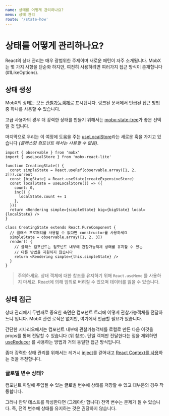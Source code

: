 ```yaml
---
name: 상태를 어떻게 관리하나요?
menu: 상태 관리
route: '/state-how'
---
```


# 상태를 어떻게 관리하나요?

React의 상태 관리는 매우 광범위한 주제이며 새로운 패턴이 자주 소개됩니다. MobX는 몇 가지 사항을 단순화 하지만, 여전히 사용하려면 여러가지 접근 방식이 존재합니다 (#ILikeOptions).

## 상태 생성

MobX의 상태는 모든 [관찰가능객체][observable]로 표시됩니다. 링크된 문서에서 언급된 접근 방법 중 하나를 사용할 수 있습니다.

고급 사용자의 경우 더 강력한 상태를 만들기 위해서는 [mobx-state-tree]가 좋은 선택일 것 입니다.

마지막으로 우리는 이 여정에 도움을 주는 [useLocalStore]라는 새로운 훅을 가지고 있습니다 _(클래스형 컴포넌트 에서는 사용할 수 없음)_.

```tsx
import { observable } from 'mobx'
import { useLocalStore } from 'mobx-react-lite'

function CreatingState() {
  const simpleState = React.useRef(observable.array([1, 2, 3])).current
  const [bigState] = React.useState(createExpensiveStore)
  const localState = useLocalStore(() => ({
    count: 0,
    inc() {
      localState.count += 1
    },
  }))
  return <Rendering simple={simpleState} big={bigState} local={localState} />
}

class CreatingState extends React.PureComponent {
  // 클래스 프로퍼티를 사용할 수 없다면 constructor를 사용하세요
  simpleState = observable.array([1, 2, 3])
  render() {
    // 클래스 컴포넌트는 컴포넌트 내부에 관찰가능객체 상태를 유지할 수 있는
    // 다른 방법을 지원하지 않습니다
    return <Rendering simple={this.simpleState} />
  }
}
```

> 주의하세요. 상태 객체에 대한 참조를 유지하기 위해 `React.useMemo` 를 사용하지 마세요. React에 의해 임의로 버려질 수 있으며 데이터를 잃을 수 있습니다.

## 상태 접근

상태 관리에서 두번째로 중요한 측면은 컴포넌트 트리에 어떻게 관찰가능객체를 전달하느냐 입니다. MobX 관련 로직은 없지만, 여기에서 언급할 필요가 있습니다.

간단한 시나리오에서는 컴포넌트 내부에 관찰가능객체를 로컬로 만든 다음 이것을 props를 통해 전달할 수 있습니다 (위 참조). 단일 객체만 전달한다는 점을 제외하면 [useReducer] 를 사용하는 방법과 거의 동일한 접근 방식입니다.

좀더 강력한 상태 관리를 위해서는 레거시 [inject]를 걷어내고 [React Context를 사용][context]하는 것을 추천합니다.

### 글로벌 변수 상태?

컴포넌트 파일에 주입될 수 있는 글로벌 변수에 상태를 저장할 수 있고 대부분의 경우 작동합니다.

그러나 만약 테스트를 작성한다면 (그래야만 합니다) 전역 변수는 문제가 될 수 있습니다. 즉, 전역 변수에 상태를 유지하는 것은 권장하지 않습니다.

[usereducer]: https://reactjs.org/docs/hooks-reference.html#usereducer
[observable]: https://mobx.js.org/refguide/observable.html
[mobx-state-tree]: https://github.com/mobxjs/mobx-state-tree
[uselocalstore]: /state-local
[context]: /recipes-context
[inject]: /recipes-inject
